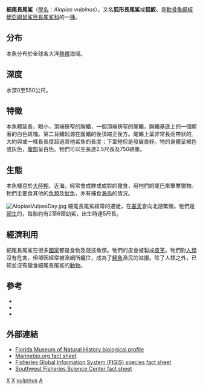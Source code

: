 {{Speciesbox
| taxon = Alopias vulpinus
| status = VU
| status_system = iucn3.1
| status_ref = <ref name="iucn-pr">{{cite press release |title=More oceanic sharks added to the IUCN Red List |publisher=[[IUCN|IUCN]] |date=2007-02-22 |url=http://www.iucn.org/en/news/archive/2007/02/22_pr_sharks.htm |format= |language= |accessdate=2007-02-25 |quote=All three species of thresher sharks, known for scythe-like tails that can be as long as their bodies - were listed as ''Vulnerable'' globally. |archive-date=2008-07-06 |archive-url=https://web.archive.org/web/20080706152000/http://www.iucn.org/en/news/archive/2007/02/22_pr_sharks.htm |dead-url=yes }}</ref>
| image = thresher_shark.jpg
| binomial_authority = [[Bonnaterre|Bonnaterre]], 1788
| synonyms = *''Squalus vulpinus'' <small>Bonnaterre, 1788 </small>
*''Squalus vulpes '' <small>Bonnaterre, 1788 </small>
*''Squalus vulpes '' <small>Gmelin, 1789</small>
*''Alopecias vulpes'' <small>(Gmelin, 1789)</small>
*''Alopias vulpes '' <small>(Gmelin, 1789)</small>
*''Carcharias vulpes '' <small>(Gmelin, 1789)</small>
*''Galeus vulpecula '' <small>Rafinesque, 1810 </small>
*''Alopias macrourus'' <small>Rafinesque, 1810 </small>
*''Squalus alopecias'' <small>Gronow, 1854</small>
*''Alopecias barrae'' <small>Perez Canto, 1886</small>
*''Alopecias longimana'' <small>Philippi, 1902 </small>
*''Alopecias chilensis'' <small>Philippi, 1902 </small>
*''Vulpecula marina '' <small>Garman, 1913 </small>
*''Alopias caudatus '' <small>Phillipps, 1932 </small>
*''Alopias greyi '' <small>Whitley, 1937 </small>
*''Alopias superciliosus '' <small>(non Lowe, 1841) misapplied </small>
*''Alopias pelagicus '' <small>(non Nakamura, 1935) misapplied</small><ref>[http://www.fishbase.org/Nomenclature/SynonymsList.php?ID=2535&SynCode=23899&GenusName=Alopias&SpeciesName=vulpinus Synonyms of ''Alopias vulpinus'' (Bonnaterre, 1788)] {{Wayback|url=http://www.fishbase.org/Nomenclature/SynonymsList.php?ID=2535&SynCode=23899&GenusName=Alopias&SpeciesName=vulpinus |date=20181219234026 }}. Fishbase.org. Retrieved on 2016-11-09.</ref>
}}

'''細尾長尾鯊'''（[[學名|學名]]：''Alopias vulpinus''），又名'''狐形長尾鯊'''或'''狐鮫'''，是[[軟骨魚綱|軟骨魚綱]][[板鰓亞綱|板鰓亞綱]][[鼠鯊目|鼠鯊目]][[長尾鯊科|長尾鯊科]]的一[[種|種]]。

==分布==
本魚分布於全球各大洋[[熱帶|熱帶]]海域。

==深度==
水深0至550公尺。

==特徵==
本魚體延長，眼小，頂端狹窄的胸鰭，一個頂端狹窄的尾鰭，胸鰭基底上的一個顯著的白色斑塊。第二背鰭起源在腹鰭的後頂端正後方。尾鰭上葉非常長而帶狀的, 大約與或一樣長長度超過其他鯊魚的長度；下葉短但是發展良好。牠的身體呈褐色或灰色，[[腹部|腹部]]呈白色。牠們可以生長達2.5尺長及750磅重。

==生態==
本魚棲息於[[大陸棚|大陸棚]]、近海，經常會成群或成對的獵食，用牠們的尾巴來擊暈獵物。牠們主要食其他的[[魚類|魚類]]及[[魷魚|魷魚]]，亦有捕食[[海鳥|海鳥]]的情況。

[[File:AlopiasVulpesDay.jpg|thumb]]
細尾長尾鯊經常的遷徙，在[[春天|春天]]會向北游繁殖。牠們是[[卵生|卵生]]的，每胎約有2至6頭幼鯊，出生時達5尺長。

==經濟利用==
細尾長尾鯊在很多[[國家|國家]]都是食物及競技魚類。牠們的皮會被製成[[皮革|皮革]]。牠們對[[人類|人類]]沒有危害，但卻因經常被漁網所纏住，成為了[[鯖魚|鯖魚]]漁民的滋擾。除了人類之外，已知並沒有獵食細尾長尾鯊的[[動物|動物]]。

==參考==
{{Reflist}}
* {{FishBase_species|genus=Alopias|species=vulpinus|year=2006|month=06}}
* {{ITIS|ID=159916|taxon=Alopias vulpinus|year=2006|date=16 June}}
* {{IUCN2006|assessors=Goldman, K.J. & members of the Shark Specialist Group|year=2002|id=39339|title=Alopias vulpinus|downloaded=16 June 2006}}

==外部連結==
* [http://www.flmnh.ufl.edu/fish/Gallery/Descript/ThresherShark/ThresherShark.html Florida Museum of Natural History biological profile] {{WebCite|url=https://www.webcitation.org/6DaTtVKIp?url=http://www.flmnh.ufl.edu/fish/Gallery/Descript/ThresherShark/ThresherShark.html |date=20130111084339 |dateformat=iso }}
* [https://web.archive.org/web/20090719192444/http://marinebio.org/species.asp?id=284 Marinebio.org fact sheet]
* [http://www.fao.org/figis/servlet/species?fid=2008 Fisheries Global Information System (FIGIS) species fact sheet] {{Wayback|url=http://www.fao.org/figis/servlet/species?fid=2008 |date=20070125023949 }}
* [https://web.archive.org/web/20060128210857/http://swfsc.nmfs.noaa.gov/frd/HMS/Large%20Pelagics/Sharks/species/common%20thresher.htm Southwest Fisheries Science Center fact sheet]

{{taxonbar}}
[[Category:食用鱼|X]]
[[Category:长尾鲨科|X]]
[[Category:长尾鲨科|vulpinus]]
[[Category:1788年描述的魚類|A]]